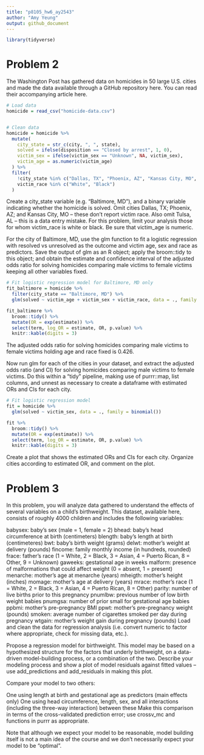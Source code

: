 ```yaml
---
title: "p8105_hw6_ay2543"
author: "Amy Yeung"
output: github_document
---
```



```r
library(tidyverse)
```

# Problem 2
The Washington Post has gathered data on homicides in 50 large U.S. cities and made the data available through a GitHub repository here. You can read their accompanying article here.

```r
# Load data
homicide = read_csv("homicide-data.csv")


# Clean data
homicide = homicide %>% 
  mutate(
    city_state = str_c(city, ", ", state),
    solved = ifelse(disposition == "Closed by arrest", 1, 0),
    victim_sex = ifelse(victim_sex == "Unknown", NA, victim_sex),
    victim_age = as.numeric(victim_age)
  ) %>% 
  filter(
    !city_state %in% c("Dallas, TX", "Phoenix, AZ", "Kansas City, MO", "Tulsa, AL") &
    victim_race %in% c("White", "Black")
  )
```


Create a city_state variable (e.g. “Baltimore, MD”), and a binary variable indicating whether the homicide is solved. Omit cities Dallas, TX; Phoenix, AZ; and Kansas City, MO – these don’t report victim race. Also omit Tulsa, AL – this is a data entry mistake. For this problem, limit your analysis those for whom victim_race is white or black. Be sure that victim_age is numeric.

For the city of Baltimore, MD, use the glm function to fit a logistic regression with resolved vs unresolved as the outcome and victim age, sex and race as predictors. Save the output of glm as an R object; apply the broom::tidy to this object; and obtain the estimate and confidence interval of the adjusted odds ratio for solving homicides comparing male victims to female victims keeping all other variables fixed.
```r
# Fit logistic regression model for Baltimore, MD only
fit_baltimore = homicide %>% 
  filter(city_state == "Baltimore, MD") %>% 
  glm(solved ~ victim_age + victim_sex + victim_race, data = ., family = binomial())

fit_baltimore %>% 
  broom::tidy() %>% 
  mutate(OR = exp(estimate)) %>%
  select(term, log_OR = estimate, OR, p.value) %>% 
  knitr::kable(digits = 3)
```
The adjusted odds ratio for solving homicides comparing male victims to female victims holding age and race fixed is 0.426.

Now run glm for each of the cities in your dataset, and extract the adjusted odds ratio (and CI) for solving homicides comparing male victims to female victims. Do this within a “tidy” pipeline, making use of purrr::map, list columns, and unnest as necessary to create a dataframe with estimated ORs and CIs for each city.
```r
# Fit logistic regression model
fit = homicide %>% 
  glm(solved ~ victim_sex, data = ., family = binomial())

fit %>% 
  broom::tidy() %>% 
  mutate(OR = exp(estimate)) %>%
  select(term, log_OR = estimate, OR, p.value) %>% 
  knitr::kable(digits = 3)
```

Create a plot that shows the estimated ORs and CIs for each city. Organize cities according to estimated OR, and comment on the plot.

# Problem 3
In this problem, you will analyze data gathered to understand the effects of several variables on a child’s birthweight. This dataset, available here, consists of roughly 4000 children and includes the following variables:

babysex: baby’s sex (male = 1, female = 2)
bhead: baby’s head circumference at birth (centimeters)
blength: baby’s length at birth (centimeteres)
bwt: baby’s birth weight (grams)
delwt: mother’s weight at delivery (pounds)
fincome: family monthly income (in hundreds, rounded)
frace: father’s race (1 = White, 2 = Black, 3 = Asian, 4 = Puerto Rican, 8 = Other, 9 = Unknown)
gaweeks: gestational age in weeks
malform: presence of malformations that could affect weight (0 = absent, 1 = present)
menarche: mother’s age at menarche (years)
mheigth: mother’s height (inches)
momage: mother’s age at delivery (years)
mrace: mother’s race (1 = White, 2 = Black, 3 = Asian, 4 = Puerto Rican, 8 = Other)
parity: number of live births prior to this pregnancy
pnumlbw: previous number of low birth weight babies
pnumgsa: number of prior small for gestational age babies
ppbmi: mother’s pre-pregnancy BMI
ppwt: mother’s pre-pregnancy weight (pounds)
smoken: average number of cigarettes smoked per day during pregnancy
wtgain: mother’s weight gain during pregnancy (pounds)
Load and clean the data for regression analysis (i.e. convert numeric to factor where appropriate, check for missing data, etc.).

Propose a regression model for birthweight. This model may be based on a hypothesized structure for the factors that underly birthweight, on a data-driven model-building process, or a combination of the two. Describe your modeling process and show a plot of model residuals against fitted values – use add_predictions and add_residuals in making this plot.

Compare your model to two others:

One using length at birth and gestational age as predictors (main effects only)
One using head circumference, length, sex, and all interactions (including the three-way interaction) between these
Make this comparison in terms of the cross-validated prediction error; use crossv_mc and functions in purrr as appropriate.

Note that although we expect your model to be reasonable, model building itself is not a main idea of the course and we don’t necessarily expect your model to be “optimal”.


